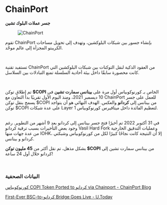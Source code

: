 # ChainPort  

**جسر عملات البلوك تشين**  

<figure className="img-center">
  <img src="/images/partners/chainport.avif" alt="ChainPort" />
</figure>  

تقوم ChainPort بإنشاء جسور بين شبكات البلوكشين، وتهدف إلى تحويل مساحات الكريبتو المجزأة إلى عالم موحّد.  

</br>  

تستفيد تقنية ChainPort من العقود الذكية لنقل التوكنات بين شبكات البلوكشين التي كانت محصورة سابقًا داخل بيئة أحادية السلسلة تمنع التبادلات بين السلاسل.  

</br>  

تم إطلاق توكن **$COPI** الخاص بـ كورنوكوبياس أول مرة على **بينانس سمارت تشين** في 10 ديسمبر 2021، ومنذ اليوم الأول تقريبًا بدأ التعاون مع ChainPort للعمل على جسر يسمح بنقل توكن $COPI من بينانس إلى **كردانو** والعكس. الهدف النهائي هو أن يتواجد توكن $COPI على عدة شبكات Layer 1 لتعظيم الفائدة داخل ميتافيرس كورنوكوبياس.  

</br>  

<span className="text-orange-500 font-semibold">
في 31 أكتوبر 2022 تم أخيرًا فتح جسر بينانس إلى كردانو بعد 9 أشهر من التطوير.  
رغم وجود بعض التأخيرات بسبب ترقية كردانو Vasil Hard Fork وعمليات التدقيق الخارجية من عدة جهات منها IOHK، إلا أن النتيجة كانت نجاحًا كبيرًا لكل من كورنوكوبياس وشبكتي كردانو و بينانس.
</span>  

</br>  

بشكل مذهل، تم نقل أكثر من **45 مليون توكن $COPI** من بينانس سمارت تشين إلى كردانو خلال أول 24 ساعة!  

</br>  

### البيانات الصحفية  

<div className="space-y-3">  
  <a href="https://blog.chainport.io/news/cornucopias-copi-token-ported-to-كردانو-via-chainport" target="_blank" rel="noopener noreferrer" className="block rounded-xl border border-white/10 bg-zinc-900/60 p-4 hover:bg-zinc-900/80 transition">كورنوكوبياس COPI Token Ported to كردانو via Chainport - ChainPort Blog</a>  

  <a href="https://u.today/first-ever-bsc-to-كردانو-bridge-goes-live" target="_blank" rel="noopener noreferrer" className="block rounded-xl border border-white/10 bg-zinc-900/60 p-4 hover:bg-zinc-900/80 transition">First-Ever BSC-to-كردانو Bridge Goes Live - U.Today</a>  
</div>  

